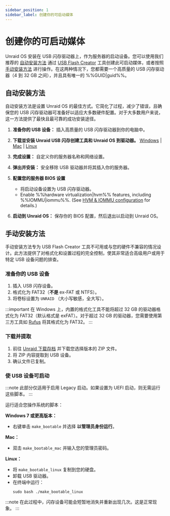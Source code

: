 ```yaml
---
sidebar_position: 1
sidebar_label: 创建你的可启动媒体
---
```


# 创建你的可启动媒体

Unraid OS 安装在 USB 闪存驱动器上，作为服务器的启动设备。您可以使用我们推荐的 [自动安装方法](./create-your-bootable-media.mdx#automated-install-method) 通过 [USB Flash Creator](https://unraid.net/download) 工具创建此可启动媒体，或者按照 [手动安装方法](./create-your-bootable-media.mdx#manual-install-method) 进行操作。在这两种情况下，您都需要一个高质量的 USB 闪存驱动器（4 到 32 GB 之间），并且具有唯一的 %%GUID|guid%%。

## 自动安装方法

自动安装方法是设置 Unraid OS 的最佳方式。它简化了过程，减少了错误，且确保您的 USB 闪存驱动器可准备好以适应大多数硬件配置。对于大多数用户来说，这一方法提供了最快且最可靠的成功安装途径。

1. **准备你的 USB 设备：**
   插入高质量的 USB 闪存驱动器到你的电脑中。

2. **下载並安装 Unraid USB 闪存创建工具和 Unraid OS 到驱动器。**
   [Windows](https://releases.unraid.net/dl/stable/usb-creator.exe) | [Mac](https://releases.unraid.net/dl/stable/usb-creator.dmg) | [Linux](https://releases.unraid.net/dl/stable/usb-creator.deb)

3. **完成设置：**
   自定义你的服务器名称和网络设置。

4. **弹出并安装：**
   安全移除 USB 驱动器并将其插入你的服务器。

5. **配置您的服务器 BIOS 设置**
   - 将启动设备设置为 USB 闪存驱动器。
   - Enable %%hardware virtualization|hvm%% features, including %%IOMMU|iommu%%.  (See [HVM & IOMMU configuration](../../using-unraid-to/create-virtual-machines/overview-and-system-prep.mdx#hvm--iommu-what-they-enable) for details.)

6. **启动到 Unraid OS：**
   保存你的 BIOS 配置，然后退出以启动到 Unraid OS。

## 手动安装方法

手动安装方法专为 USB Flash Creator 工具不可用或与您的硬件不兼容的情况设计。此方法提供了对格式化和设置过程的完全控制，使其非常适合高级用户或用于特定 USB 设备问题的排查。

### 准备你的 USB 设备

1. 插入 USB 闪存设备。
2. 格式化为 FAT32（**不是** ex-FAT 或 NTFS）。
3. 将卷标设置为 `UNRAID` （大小写敏感，全大写）。

:::important
在 Windows 上，内置的格式化工具不能将超过 32 GB 的驱动器格式化为 FAT32（默认格式是 exFAT）。对于超过 32 GB 的驱动器，您需要使用第三方工具如 [Rufus](https://rufus.ie/en/) 将其格式化为 FAT32。
:::

### 下载并提取

1. 前往 [Unraid 下载存档](../../download_list.mdx) 并下载您选择版本的 ZIP 文件。
2. 将 ZIP 内容提取到 USB 设备。
3. 确认文件已复制。

### 使 USB 设备可启动

:::note
此部分仅适用于启用 Legacy 启动。如果设置为 UEFI 启动，则无需运行这些脚本。
:::

运行适合您操作系统的脚本：

**Windows 7 或更高版本：**

- 右键单击 `make_bootable` 并选择 **以管理员身份运行**。

**Mac：**

- 双击 `make_bootable_mac` 并输入您的管理员密码。

**Linux：**

- 将 `make_bootable_linux` 复制到您的硬盘。
- 卸载 USB 驱动器。
- 在终端中运行：
  ```
  sudo bash ./make_bootable_linux
  ```

:::note
在此过程中，闪存设备可能会短暂地消失并重新出现几次。这是正常现象。
:::
